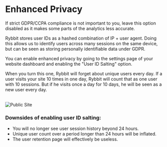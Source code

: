
# Enhanced Privacy

<Callout type="info">
  If strict GDPR/CCPA compliance is not important to you, leave this option disabled as it makes some parts of the analytics less accurate.
</Callout>

Rybbit stores user IDs as a hashed combination of IP + user agent. Doing this allows us to identify users across many sessions on the same device, but can be seen as storing personally identifiable data under GDPR.

You can enable enhanced privacy by going to the settings page of your website dashboard and enabling the "User ID Salting" option.

When you turn this one, Rybbit will forget about unique users every day. If a user visits your site 10 times in one day, Rybbit will count that as one user with 10 sessions. But if he visits once a day for 10 days, he will be seen as a new user every day.

<br/>
<Image src="/settings.jpg" alt="Public Site" width={500} height={500} />

### Downsides of enabling user ID salting:

- You will no longer see user session history beyond 24 hours.
- Unique user count over a period longer than 24 hours will be inflated.
- The user retention page will effectively be useless.


